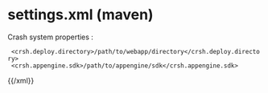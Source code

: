 = settings.xml (maven) =

Crash system properties :

{{xml}}
<properties>
  <crsh.deploy.directory>/path/to/webapp/directory</crsh.deploy.directory>
  <crsh.appengine.sdk>/path/to/appengine/sdk</crsh.appengine.sdk>
</properties>
{{/xml}}